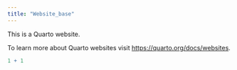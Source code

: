 ```yaml
---
title: "Website_base"
---
```


This is a Quarto website.

To learn more about Quarto websites visit <https://quarto.org/docs/websites>.

```r
1 + 1
```
